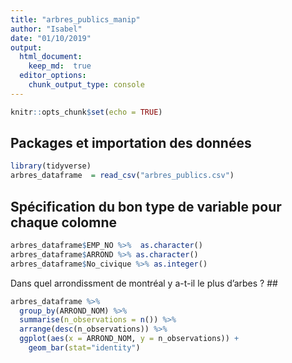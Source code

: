 ```yaml
---
title: "arbres_publics_manip"
author: "Isabel"
date: "01/10/2019"
output:
  html_document:
    keep_md:  true
  editor_options:
    chunk_output_type: console
---
```


```r
knitr::opts_chunk$set(echo = TRUE)
```


## Packages et importation des données

```r
library(tidyverse)
arbres_dataframe  = read_csv("arbres_publics.csv")
```

## Spécification du bon type de variable pour chaque colomne

```r
arbres_dataframe$EMP_NO %>%  as.character()
arbres_dataframe$ARROND %>% as.character()
arbres_dataframe$No_civique %>% as.integer()
```

Dans quel arrondissment de montréal y a-t-il le plus d'arbes ?
## 
```r
arbres_dataframe %>%
  group_by(ARROND_NOM) %>%
  summarise(n_observations = n()) %>%
  arrange(desc(n_observations)) %>%
  ggplot(aes(x = ARROND_NOM, y = n_observations)) + 
    geom_bar(stat="identity")
```


